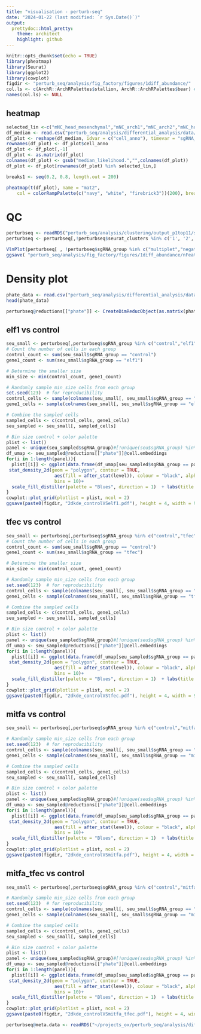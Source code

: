 ```yaml
---
title: "visualisation - perturb-seq"
date: "2024-01-22 (last modified: `r Sys.Date()`)"
output:
  prettydoc::html_pretty:
    theme: architect
    highlight: github
---
```


```r
knitr::opts_chunk$set(echo = TRUE)
library(pheatmap)
library(Seurat)
library(ggplot2)
library(cowplot)
figdir <- "perturb_seq/analysis/fig_factory/figures/1diff_abundance/"
col.ls <- c(ArchR::ArchRPalettes$stallion, ArchR::ArchRPalettes$bear) # archR color palettes
names(col.ls) <- NULL
```


## heatmap

```r
selected_lin <-c("mNC_head_mesenchymal","mNC_arch1","mNC_arch2","mNC_hox34","mNC_vagal","mNC_trunk","Pigment","Pigment_1","Pigment_gch2_high","unclassified1","dNC_nohox","Mutant","Mutant_hox23")
df_median <- read.csv("perturb_seq/analysis/differential_analysis/data/meld/df_median_meld_likelihood.csv")
df_plot <- reshape(df_median, idvar = c("cell_anno"), timevar = "sgRNA_group", direction = "wide")
rownames(df_plot) <- df_plot$cell_anno
df_plot <- df_plot[,-1]
df_plot <- as.matrix(df_plot)
colnames(df_plot) <- gsub("median_likelihood.","",colnames(df_plot))
df_plot <- df_plot[rownames(df_plot) %in% selected_lin,]
```

```r
breaks1 <- seq(0.2, 0.8, length.out = 200)

pheatmap(t(df_plot), name = "mat2", 
    col = colorRampPalette(c("navy", "white", "firebrick3"))(200), breaks = breaks1, angle_col = 45, filename = "perturb_seq/analysis/fig_factory/figures/1diff_abundance/ko_effects_pheatmap.pdf",width =8, height = 8)
```

# QC

```r
perturbseq <- readRDS("perturb_seq/analysis/clustering/output_p1top11/seu_NC_clustered.rds")
perturbseq <- perturbseq[,!perturbseq$seurat_clusters %in% c('1', '2', '3', '8', '11', '16','17')]
```

```r
VlnPlot(perturbseq[ , !perturbseq$sgRNA_group %in% c("multiplet","negative")], c("nFeature_RNA"), group.by = "sgRNA_group", pt.size = 0, cols = rep("grey",23)) + NoLegend()
ggsave( "perturb_seq/analysis/fig_factory/figures/1diff_abundance/nFeature_bysgRNA_vlnplot_QC.pdf", width =8, height = 4)
```

# Density plot

```r
phate_data <- read.csv("perturb_seq/analysis/differential_analysis/data/phate_coordinates.csv", row.names = 1)
head(phate_data)
```

```r
perturbseq@reductions[["phate"]] <- CreateDimReducObject(as.matrix(phate_data)*100, key = "phate")
```

## elf1 vs control

```r
seu_small <- perturbseq[,perturbseq$sgRNA_group %in% c("control","elf1")]
# Count the number of cells in each group
control_count <- sum(seu_small$sgRNA_group == "control")
gene1_count <- sum(seu_small$sgRNA_group == "elf1")

# Determine the smaller size
min_size <- min(control_count, gene1_count)

# Randomly sample min_size cells from each group
set.seed(123)  # for reproducibility
control_cells <- sample(colnames(seu_small[, seu_small$sgRNA_group == "control"]), min_size)
gene1_cells <- sample(colnames(seu_small[, seu_small$sgRNA_group == "elf1"]), min_size)

# Combine the sampled cells
sampled_cells <- c(control_cells, gene1_cells)
seu_sampled <- seu_small[, sampled_cells]
```


```r
# Bin size control + color palette
plist <- list()
panel <- unique(seu_sampled$sgRNA_group)#[!unique(seu$sgRNA_group) %in% c("negative","multiplet")]
df_umap <- seu_sampled@reductions[["phate"]]@cell.embeddings
for(i in 1:length(panel)){
  plist[[i]] <- ggplot(data.frame(df_umap[seu_sampled$sgRNA_group == panel[i],]), aes(x=phate_1, y=phate_2) )+ geom_point(color = "grey60") +
 stat_density_2d(geom = "polygon", contour = TRUE,
                  aes(fill = after_stat(level)), colour = "black", alpha = 0.4,
                  bins = 10)+
  scale_fill_distiller(palette = "Blues", direction = 1)  + labs(title = panel[i]) + theme_minimal() + xlim(-3.4,  6.8) + ylim(-4.7, 4)
} 
cowplot::plot_grid(plotlist = plist, ncol = 2)
ggsave(paste0(figdir, "2dkde_controlVSelf1.pdf"), height = 4, width = 9)
```

## tfec vs control

```r
seu_small <- perturbseq[,perturbseq$sgRNA_group %in% c("control","tfec")]
# Count the number of cells in each group
control_count <- sum(seu_small$sgRNA_group == "control")
gene1_count <- sum(seu_small$sgRNA_group == "tfec")

# Determine the smaller size
min_size <- min(control_count, gene1_count)

# Randomly sample min_size cells from each group
set.seed(123)  # for reproducibility
control_cells <- sample(colnames(seu_small[, seu_small$sgRNA_group == "control"]), min_size)
gene1_cells <- sample(colnames(seu_small[, seu_small$sgRNA_group == "tfec"]), min_size)

# Combine the sampled cells
sampled_cells <- c(control_cells, gene1_cells)
seu_sampled <- seu_small[, sampled_cells]
```


```r
# Bin size control + color palette
plist <- list()
panel <- unique(seu_sampled$sgRNA_group)#[!unique(seu$sgRNA_group) %in% c("negative","multiplet")]
df_umap <- seu_sampled@reductions[["phate"]]@cell.embeddings
for(i in 1:length(panel)){
  plist[[i]] <- ggplot(data.frame(df_umap[seu_sampled$sgRNA_group == panel[i],]), aes(x=phate_1, y=phate_2) )+ geom_point(color = "grey60") +
 stat_density_2d(geom = "polygon", contour = TRUE,
                  aes(fill = after_stat(level)), colour = "black", alpha = 0.4,
                  bins = 10)+
  scale_fill_distiller(palette = "Blues", direction = 1)  + labs(title = panel[i]) + theme_minimal() + xlim(-3.4,  6.8) + ylim(-4.7, 4)
} 
cowplot::plot_grid(plotlist = plist, ncol = 2)
ggsave(paste0(figdir, "2dkde_controlVStfec.pdf"), height = 4, width = 9)
```


## mitfa vs control

```r
seu_small <- perturbseq[,perturbseq$sgRNA_group %in% c("control","mitfa")]

# Randomly sample min_size cells from each group
set.seed(123)  # for reproducibility
control_cells <- sample(colnames(seu_small[, seu_small$sgRNA_group == "control"]), min_size)
gene1_cells <- sample(colnames(seu_small[, seu_small$sgRNA_group == "mitfa"]), min_size)

# Combine the sampled cells
sampled_cells <- c(control_cells, gene1_cells)
seu_sampled <- seu_small[, sampled_cells]
```


```r
# Bin size control + color palette
plist <- list()
panel <- unique(seu_sampled$sgRNA_group)#[!unique(seu$sgRNA_group) %in% c("negative","multiplet")]
df_umap <- seu_sampled@reductions[["phate"]]@cell.embeddings
for(i in 1:length(panel)){
  plist[[i]] <- ggplot(data.frame(df_umap[seu_sampled$sgRNA_group == panel[i],]), aes(x=phate_1, y=phate_2) )+ geom_point(color = "grey60") +
 stat_density_2d(geom = "polygon", contour = TRUE,
                  aes(fill = after_stat(level)), colour = "black", alpha = 0.4,
                  bins = 10)+
  scale_fill_distiller(palette = "Blues", direction = 1)  + labs(title = panel[i]) + theme_minimal()+ xlim(-3.4,  6.8) + ylim(-4.7, 4)
} 
cowplot::plot_grid(plotlist = plist, ncol = 2)
ggsave(paste0(figdir, "2dkde_controlVSmitfa.pdf"), height = 4, width = 9)
```



## mitfa_tfec vs control

```r
seu_small <- perturbseq[,perturbseq$sgRNA_group %in% c("control","mitfa_tfec")]

# Randomly sample min_size cells from each group
set.seed(123)  # for reproducibility
control_cells <- sample(colnames(seu_small[, seu_small$sgRNA_group == "control"]), min_size)
gene1_cells <- sample(colnames(seu_small[, seu_small$sgRNA_group == "mitfa_tfec"]), min_size)

# Combine the sampled cells
sampled_cells <- c(control_cells, gene1_cells)
seu_sampled <- seu_small[, sampled_cells]
```


```r
# Bin size control + color palette
plist <- list()
panel <- unique(seu_sampled$sgRNA_group)#[!unique(seu$sgRNA_group) %in% c("negative","multiplet")]
df_umap <- seu_sampled@reductions[["phate"]]@cell.embeddings
for(i in 1:length(panel)){
  plist[[i]] <- ggplot(data.frame(df_umap[seu_sampled$sgRNA_group == panel[i],]), aes(x=phate_1, y=phate_2) )+ geom_point(color = "grey60") +
 stat_density_2d(geom = "polygon", contour = TRUE,
                  aes(fill = after_stat(level)), colour = "black", alpha = 0.4,
                  bins = 10)+
  scale_fill_distiller(palette = "Blues", direction = 1)  + labs(title = panel[i]) + theme_minimal()+ xlim(-3.4,  6.8) + ylim(-4.7, 4)
} 
cowplot::plot_grid(plotlist = plist, ncol = 2)
ggsave(paste0(figdir, "2dkde_controlVSmitfa_tfec.pdf"), height = 4, width = 9)
```
```r
perturbseq@meta.data <- readRDS("~/projects_ox/perturb_seq/analysis/differential_analysis/data/metadata/perturbseq_filtered_metadata_latentTime_likelihood.rds")
```